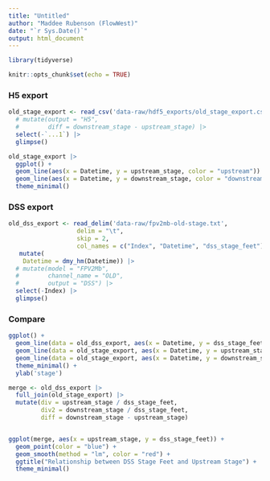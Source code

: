 ```yaml
---
title: "Untitled"
author: "Maddee Rubenson (FlowWest)"
date: "`r Sys.Date()`"
output: html_document
---
```


```r
library(tidyverse)

knitr::opts_chunk$set(echo = TRUE)
```

### H5 export

```r
old_stage_export <- read_csv('data-raw/hdf5_exports/old_stage_export.csv') |> 
  # mutate(output = "H5",
  #        diff = downstream_stage - upstream_stage) |> 
  select(-`...1`) |> 
  glimpse()
```

```r
old_stage_export |> 
  ggplot() +
  geom_line(aes(x = Datetime, y = upstream_stage, color = "upstream")) +
  geom_line(aes(x = Datetime, y = downstream_stage, color = "downstream")) +
  theme_minimal()

```

### DSS export 

```r
old_dss_export <- read_delim('data-raw/fpv2mb-old-stage.txt', 
                   delim = "\t",  
                   skip = 2,    
                   col_names = c("Index", "Datetime", "dss_stage_feet")) |> 
   mutate(
    Datetime = dmy_hm(Datetime)) |> 
  # mutate(model = "FPV2Mb",
  #        channel_name = "OLD",
  #        output = "DSS") |> 
  select(-Index) |> 
  glimpse()
```

### Compare

```r
ggplot() + 
  geom_line(data = old_dss_export, aes(x = Datetime, y = dss_stage_feet, color = "DSS")) +
  geom_line(data = old_stage_export, aes(x = Datetime, y = upstream_stage, color = "H5 - upstream")) +
  geom_line(data = old_stage_export, aes(x = Datetime, y = downstream_stage, color = "H5 - downstream")) +
  theme_minimal() +
  ylab('stage')

```

```r
merge <- old_dss_export |> 
  full_join(old_stage_export) |> 
  mutate(div = upstream_stage / dss_stage_feet,
         div2 = downstream_stage / dss_stage_feet,
         diff = downstream_stage - upstream_stage)


ggplot(merge, aes(x = upstream_stage, y = dss_stage_feet)) +
  geom_point(color = "blue") +
  geom_smooth(method = "lm", color = "red") +
  ggtitle("Relationship between DSS Stage Feet and Upstream Stage") +
  theme_minimal()


```
